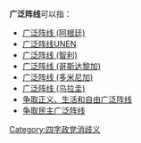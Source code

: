 '''广泛阵线'''可以指：
*[[广泛阵线_(阿根廷)|广泛阵线 (阿根廷)]]
*[[广泛阵线UNEN|广泛阵线UNEN]]
*[[广泛阵线_(智利)|广泛阵线 (智利)]]
*[[广泛阵线_(哥斯达黎加)|广泛阵线 (哥斯达黎加)]]
*[[广泛阵线_(多米尼加)|广泛阵线 (多米尼加)]]
*[[广泛阵线_(乌拉圭)|广泛阵线 (乌拉圭)]]
*[[争取正义、生活和自由广泛阵线|争取正义、生活和自由广泛阵线]]
*[[争取民主广泛阵线|争取民主广泛阵线]]

{{disambig}}
[[Category:四字政党消歧义|Category:四字政党消歧义]]